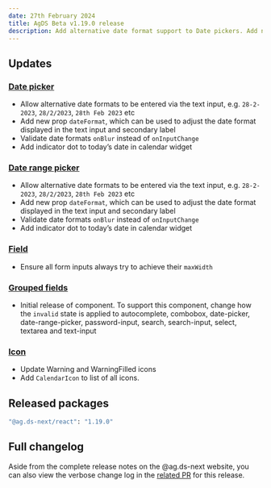 ```yaml
---
date: 27th February 2024
title: AgDS Beta v1.19.0 release
description: Add alternative date format support to Date pickers. Add new Grouped fields component, plus various minor bug fixes and improvements.
---
```


## Updates

### [Date picker](/components/date-picker)

- Allow alternative date formats to be entered via the text input, e.g. `28-2-2023`, `28/2/2023`, `28th Feb 2023` etc
- Add new prop `dateFormat`, which can be used to adjust the date format displayed in the text input and secondary label
- Validate date formats `onBlur` instead of `onInputChange`
- Add indicator dot to today’s date in calendar widget

### [Date range picker](/components/date-range-picker)

- Allow alternative date formats to be entered via the text input, e.g. `28-2-2023`, `28/2/2023`, `28th Feb 2023` etc
- Add new prop `dateFormat`, which can be used to adjust the date format displayed in the text input and secondary label
- Validate date formats `onBlur` instead of `onInputChange`
- Add indicator dot to today’s date in calendar widget

### [Field](/components/field)

- Ensure all form inputs always try to achieve their `maxWidth`

### [Grouped fields](/components/grouped-fields)

- Initial release of component. To support this component, change how the `invalid` state is applied to autocomplete, combobox, date-picker, date-range-picker, password-input, search, search-input, select, textarea and text-input

### [Icon](/components/icon)

- Update Warning and WarningFilled icons
- Add `CalendarIcon` to list of all icons.

## Released packages

```sh
"@ag.ds-next/react": "1.19.0"
```

## Full changelog

Aside from the complete release notes on the @ag.ds-next website, you can also view the verbose change log in the [related PR](https://github.com/agriculturegovau/agds-next/pull/1558) for this release.
